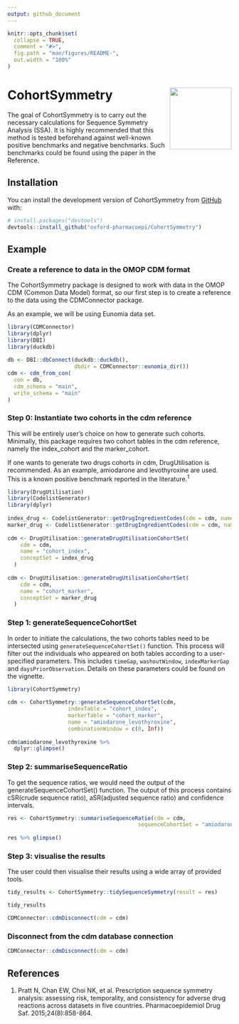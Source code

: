```yaml
---
output: github_document
---
```

 
<!-- README.md is generated from README.Rmd. Please edit that file -->
 
```r
knitr::opts_chunk$set(
  collapse = TRUE,
  comment = "#>",
  fig.path = "man/figures/README-",
  out.width = "100%"
)
```
 
# CohortSymmetry <img src="man/figures/CSHex.png" align="right" height="139"/>
 
<!-- badges: start -->
<!-- badges: end -->
 
The goal of CohortSymmetry is to carry out the necessary calculations for Sequence Symmetry Analysis (SSA). It is highly recommended that this method is tested beforehand against well-known positive benchmarks and negative benchmarks. Such benchmarks could be found using the paper in the Reference.
 
## Installation
 
You can install the development version of CohortSymmetry from [GitHub](https://github.com/) with:
 
``` r
# install.packages("devtools")
devtools::install_github("oxford-pharmacoepi/CohortSymmetry")
```
 
## Example
### Create a reference to data in the OMOP CDM format 
The CohortSymmetry package is designed to work with data in the OMOP CDM (Common Data Model) format, so our first step is to create a reference to the data using the CDMConnector package.
 
As an example, we will be using Eunomia data set.
```r
library(CDMConnector)
library(dplyr)
library(DBI)
library(duckdb)
 
db <- DBI::dbConnect(duckdb::duckdb(), 
                     dbdir = CDMConnector::eunomia_dir())
cdm <- cdm_from_con(
  con = db,
  cdm_schema = "main",
  write_schema = "main"
)
```
 
### Step 0: Instantiate two cohorts in the cdm reference
 
This will be entirely user's choice on how to generate such cohorts. Minimally, this package requires two cohort tables in the cdm reference, namely the index_cohort and the marker_cohort.
 
If one wants to generate two drugs cohorts in cdm, DrugUtilisation is recommended. As an example, amiodarone and levothyroxine are used. This is a known positive benchmark reported in the literature.<sup>1</sup>
 
```r
library(DrugUtilisation)
library(CodelistGenerator)
library(dplyr)
 
index_drug <- CodelistGenerator::getDrugIngredientCodes(cdm = cdm, name = "amiodarone")
marker_drug <- CodelistGenerator::getDrugIngredientCodes(cdm = cdm, name = "levothyroxine")
 
cdm <- DrugUtilisation::generateDrugUtilisationCohortSet(
    cdm = cdm,
    name = "cohort_index",
    conceptSet = index_drug
  )
 
cdm <- DrugUtilisation::generateDrugUtilisationCohortSet(
    cdm = cdm,
    name = "cohort_marker",
    conceptSet = marker_drug
  )
```
 
### Step 1: generateSequenceCohortSet
 
In order to initiate the calculations, the two cohorts tables need to be intersected using `generateSequenceCohortSet()` function. This process will filter out the individuals who appeared on both tables according to a user-specified parameters. This includes `timeGap`, `washoutWindow`, `indexMarkerGap` and `daysPriorObservation`. Details on 
these parameters could be found on the vignette.
 
```r
library(CohortSymmetry)
 
cdm <- CohortSymmetry::generateSequenceCohortSet(cdm,
                   indexTable = "cohort_index",
                   markerTable = "cohort_marker",
                   name = "amiodarone_levothyroxine",
                   combinationWindow = c(0, Inf))
 
cdm$amiodarone_levothyroxine %>%
  dplyr::glimpse()
```

### Step 2: summariseSequenceRatio
 
To get the sequence ratios, we would need the output of the generateSequenceCohortSet() function. 
The output of this process contains cSR(crude sequence ratio), aSR(adjusted sequence ratio) and confidence intervals.

```r
res <- CohortSymmetry::summariseSequenceRatio(cdm = cdm,
                                         sequenceCohortSet = "amiodarone_levothyroxine")
 
res %>% glimpse()
```

### Step 3: visualise the results
 
The user could then visualise their results using a wide array of provided tools.

```r
tidy_results <- CohortSymmetry::tidySequenceSymmetry(result = res)

tidy_results

CDMConnector::cdmDisconnect(cdm = cdm)

```

### Disconnect from the cdm database connection
```r

CDMConnector::cdmDisconnect(cdm = cdm)

```
## References
1. Pratt N, Chan EW, Choi NK, et al. Prescription sequence symmetry analysis: assessing risk, temporality, and consistency for adverse drug reactions across datasets in five countries. Pharmacoepidemiol Drug Saf. 2015;24(8):858-864.
